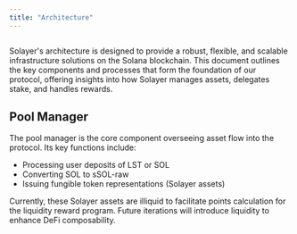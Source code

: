 ```yaml
---
title: "Architecture"
---
```


<Frame><img src="https://2113331469-files.gitbook.io/~/files/v0/b/gitbook-x-prod.appspot.com/o/spaces%2FzYM0pEemeu6F3UKGPAZE%2Fuploads%2FPgmaTJ5Tu0RfEsyaR0ZY%2Fimage.png?alt=media&token=6a87f14e-bd8a-4321-b441-44fcd019a94a" alt=""/></Frame>


Solayer's architecture is designed to provide a robust, flexible, and scalable infrastructure solutions on the Solana blockchain. This document outlines the key components and processes that form the foundation of our protocol, offering insights into how Solayer manages assets, delegates stake, and handles rewards.

## Pool Manager

The pool manager is the core component overseeing asset flow into the protocol. Its key functions include:

- Processing user deposits of LST or SOL
- Converting SOL to sSOL-raw
- Issuing fungible token representations (Solayer assets)

Currently, these Solayer assets are illiquid to facilitate points calculation for the liquidity reward program. Future iterations will introduce liquidity to enhance DeFi composability.
